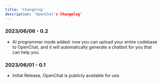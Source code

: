 ```yaml
---
title: 'Changelog'
description: 'OpenChat's Changelog'
---
```


### 2023/06/06 - 0.2
- AI programmer mode added: now you can upload your entire codebase to OpenChat, and it will automatically generate a chatbot for you that can help you.

### 2023/06/01 - 0.1
- Initial Release, OpenChat is publicly available for use.